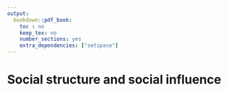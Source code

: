 ```yaml
---
output:
  bookdown::pdf_book:
    toc : no
    keep_tex: no
    number_sections: yes
    extra_dependencies: ["setspace"]
---
```


# Social structure and social influence